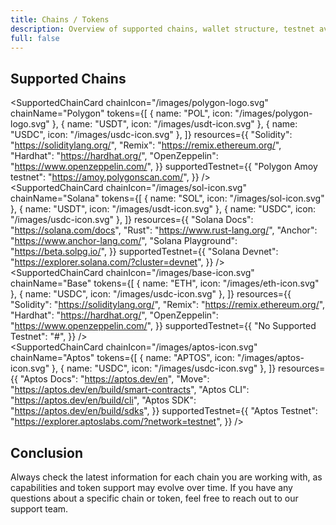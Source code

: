 ```yaml
---
title: Chains / Tokens
description: Overview of supported chains, wallet structure, testnet availability, and token whitelisting in Okto’s ecosystem.
full: false
---
```




## Supported Chains

<SupportedChainCard
  chainIcon="/images/polygon-logo.svg"
  chainName="Polygon"
  tokens={[
    { name: "POL", icon: "/images/polygon-logo.svg" },
    { name: "USDT", icon: "/images/usdt-icon.svg" },
    { name: "USDC", icon: "/images/usdc-icon.svg" },
  ]}
  resources={{
    "Solidity": "https://soliditylang.org/",
    "Remix": "https://remix.ethereum.org/",
    "Hardhat": "https://hardhat.org/",
    "OpenZeppelin": "https://www.openzeppelin.com/",
  }}
  supportedTestnet={{
    "Polygon Amoy testnet": "https://amoy.polygonscan.com/",
  }}
/>
<br/>
<SupportedChainCard
  chainIcon="/images/sol-icon.svg"
  chainName="Solana"
  tokens={[
    { name: "SOL", icon: "/images/sol-icon.svg" },
    { name: "USDT", icon: "/images/usdt-icon.svg" },
    { name: "USDC", icon: "/images/usdc-icon.svg" },
  ]}
  resources={{
    "Solana Docs": "https://solana.com/docs",
    "Rust": "https://www.rust-lang.org/",
    "Anchor": "https://www.anchor-lang.com/",
    "Solana Playground": "https://beta.solpg.io/",
  }}
  supportedTestnet={{
    "Solana Devnet": "https://explorer.solana.com/?cluster=devnet",
  }}
/>
<br/>
<SupportedChainCard
  chainIcon="/images/base-icon.svg"
  chainName="Base"
  tokens={[
    { name: "ETH", icon: "/images/eth-icon.svg" },
    { name: "USDC", icon: "/images/usdc-icon.svg" },
  ]}
  resources={{
    "Solidity": "https://soliditylang.org/",
    "Remix": "https://remix.ethereum.org/",
    "Hardhat": "https://hardhat.org/",
    "OpenZeppelin": "https://www.openzeppelin.com/",
  }}
  supportedTestnet={{
    "No Supported Testnet": "#",
  }}
/>
<br/>
<SupportedChainCard
  chainIcon="/images/aptos-icon.svg"
  chainName="Aptos"
  tokens={[
    { name: "APTOS", icon: "/images/aptos-icon.svg" },
    { name: "USDC", icon: "/images/usdc-icon.svg" },
  ]}
  resources={{
    "Aptos Docs": "https://aptos.dev/en",
    "Move": "https://aptos.dev/en/build/smart-contracts",
    "Aptos CLI": "https://aptos.dev/en/build/cli",
    "Aptos SDK": "https://aptos.dev/en/build/sdks",
  }}
  supportedTestnet={{
    "Aptos Testnet": "https://explorer.aptoslabs.com/?network=testnet",
  }}
/>

## Conclusion

Always check the latest information for each chain you are working with, as capabilities and token support may evolve over time. If you have any questions about a specific chain or token, feel free to reach out to our support team.